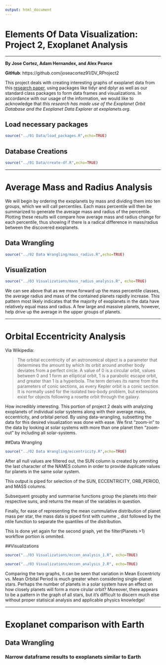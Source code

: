 ```yaml
---
output: html_document
---
```

Elements Of Data Visualization: Project 2, Exoplanet Analysis
===

***

__By Jose Cortez, Adam Hernandex, and Alex Pearce__

__GitHub__: https://github.com/joseacortez91/DV_RProject2

This project deals with creating interesting graphs of exoplanet data from this [research paper](http://adsabs.harvard.edu/abs/2014PASP..126..827H), using packages like tidyr and dplyr as well as our standard class packages to form data frames and visualizations. In accordance with our usage of the information, we would like to acknowledge that *this research has made use of the Exoplanet Orbit Database and the Exoplanet Data Explorer at exoplanets.org*.

## Load necessary packages
```r
source("../01 Data/load_packages.R",echo=TRUE)
```

## Database Creations
```r
source("../01 Data/create-df.R",echo=TRUE)
```

***

# Average Mass and Radius Analysis

We will begin by ordering the exoplanets by mass and dividing them into ten groups, which we will call percentiles. Each mass percentile will then be summarized to generate the average mass and radius of the percentile. Plotting these results will compare how average mass and radius change for each percentile, thus showing if there is a radical difference in mass/radius between the discovered exoplanets.

## Data Wrangling

```r
source("../02 Data Wrangling/mass_radius.R",echo=TRUE)
```

## Visualization
```r
source("../03 Visualizations/mass_radius_analysis.R", echo=TRUE)
```
We can see above that as we move forward up the mass percentile classes, the average radius and mass of the contained planets rapidly increase. This pattern most likely indicates that the majority of exoplanets in the data have relatively equal mass and radius. A few large and massive planets, however, help drive up the average in the upper groups of planets.

***

# Orbital Eccentricity Analysis
Via Wikipedia:

> The orbital eccentricity of an astronomical object is a parameter that determines the amount by which its orbit around another body deviates from a perfect circle. A value of 0 is a circular orbit, values between 0 and 1 form an elliptical orbit, 1 is a parabolic escape orbit, and greater than 1 is a hyperbola. The term derives its name from the parameters of conic sections, as every Kepler orbit is a conic section. It is normally used for the isolated two-body problem, but extensions exist for objects following a rosette orbit through the galaxy.

How incredibly interesting. This portion of project 2 deals with analyzing exoplanets of individual solar systems along with their average mass, eccentricity, and orbital period. By using data-wrangling, subsetting the data for this desired visualization was done with ease. We first "zoom-in" to the data by looking at solar systems with more than one planet then "zoom-out" by including all solar-systems. 

##Data Wrangling
```r
source("../02 Data Wrangling/eccentricity.R",echo=TRUE)
```

After all null values are filtered out, the SUN column is created by ommiting the last character of the NAMES column in order to provide duplicate values for planets in the same solar system. 

This output is piped for selection of the SUN, ECCENTRICITY, ORB_PERIOD, and MASS columns. 

Subsequent groupby and summarise functions group the planets into their respective suns, and returns the mean of the variables in question. 

Finally, for ease of representing the mean cummulative distribution of planet mass per star, the mass data is piped first with cumme _ dist followed by the ntile function to separate the quantiles of the distribution. 

This Is done yet again for the second graph, yet the filter(Planets >1) workflow portion is ommited. 

##Visualizations
```r
source("../03 Visualizations/eccen_analysis_1.R", echo=TRUE)
```

```r
source("../03 Visualizations/eccen_analysis_2.R", echo=TRUE)
```

Comparing the two graphs, it can be seen that variation in Mean Eccentricty vs. Mean Orbital Period is much greater when considering single-planet stars. Perhaps the number of planets in a solar system have an effect on how closely planets will form a more cirular orbit? Moreover, there appears to be a pattern in the graph of all stars, but it's difficult to discern much else without proper statisical analysis and applicable physics knowledge!

***

# Exoplanet comparison with Earth

## Data Wrangling

### Narrow dataframe results to exoplanets similar to Earth
